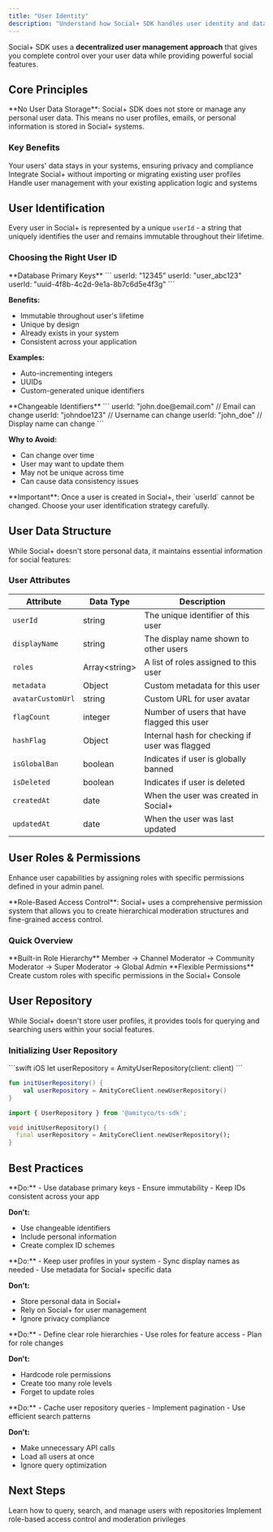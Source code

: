 ```yaml
---
title: "User Identity"
description: "Understand how Social+ SDK handles user identity and data management without storing personal information."
---
```


Social+ SDK uses a **decentralized user management approach** that gives you complete control over your user data while providing powerful social features.

## Core Principles

<Info>
**No User Data Storage**: Social+ SDK does not store or manage any personal user data. This means no user profiles, emails, or personal information is stored in Social+ systems.
</Info>

### Key Benefits

<CardGroup cols={3}>
<Card title="Privacy First" icon="shield-check">
Your users' data stays in your systems, ensuring privacy and compliance
</Card>

<Card title="No Migration" icon="database">
Integrate Social+ without importing or migrating existing user profiles
</Card>

<Card title="Full Control" icon="gear">
Handle user management with your existing application logic and systems
</Card>
</CardGroup>

## User Identification

Every user in Social+ is represented by a unique `userId` - a string that uniquely identifies the user and remains immutable throughout their lifetime.

### Choosing the Right User ID

<Tabs>
<Tab title="✅ Recommended">
**Database Primary Keys**
```
userId: "12345"
userId: "user_abc123"
userId: "uuid-4f8b-4c2d-9e1a-8b7c6d5e4f3g"
```

**Benefits:**
- Immutable throughout user's lifetime
- Unique by design
- Already exists in your system
- Consistent across your application

**Examples:**
- Auto-incrementing integers
- UUIDs
- Custom-generated unique identifiers
</Tab>

<Tab title="❌ Not Recommended">
**Changeable Identifiers**
```
userId: "john.doe@email.com"    // Email can change
userId: "johndoe123"            // Username can change
userId: "john_doe"              // Display name can change
```

**Why to Avoid:**
- Can change over time
- User may want to update them
- May not be unique across time
- Can cause data consistency issues
</Tab>
</Tabs>

<Warning>
**Important**: Once a user is created in Social+, their `userId` cannot be changed. Choose your user identification strategy carefully.
</Warning>

## User Data Structure

While Social+ doesn't store personal data, it maintains essential information for social features:

### User Attributes

<div className="overflow-x-auto">
<table>
<thead>
<tr>
<th>Attribute</th>
<th>Data Type</th>
<th>Description</th>
</tr>
</thead>
<tbody>
<tr>
<td><code>userId</code></td>
<td>string</td>
<td>The unique identifier of this user</td>
</tr>
<tr>
<td><code>displayName</code></td>
<td>string</td>
<td>The display name shown to other users</td>
</tr>
<tr>
<td><code>roles</code></td>
<td>Array&lt;string&gt;</td>
<td>A list of roles assigned to this user</td>
</tr>
<tr>
<td><code>metadata</code></td>
<td>Object</td>
<td>Custom metadata for this user</td>
</tr>
<tr>
<td><code>avatarCustomUrl</code></td>
<td>string</td>
<td>Custom URL for user avatar</td>
</tr>
<tr>
<td><code>flagCount</code></td>
<td>integer</td>
<td>Number of users that have flagged this user</td>
</tr>
<tr>
<td><code>hashFlag</code></td>
<td>Object</td>
<td>Internal hash for checking if user was flagged</td>
</tr>
<tr>
<td><code>isGlobalBan</code></td>
<td>boolean</td>
<td>Indicates if user is globally banned</td>
</tr>
<tr>
<td><code>isDeleted</code></td>
<td>boolean</td>
<td>Indicates if user is deleted</td>
</tr>
<tr>
<td><code>createdAt</code></td>
<td>date</td>
<td>When the user was created in Social+</td>
</tr>
<tr>
<td><code>updatedAt</code></td>
<td>date</td>
<td>When the user was last updated</td>
</tr>
</tbody>
</table>
</div>

## User Roles & Permissions

Enhance user capabilities by assigning roles with specific permissions defined in your admin panel.

<Info>
**Role-Based Access Control**: Social+ uses a comprehensive permission system that allows you to create hierarchical moderation structures and fine-grained access control.
</Info>

### Quick Overview

<CardGroup cols={2}>
<Card title="Default Roles" icon="users">
**Built-in Role Hierarchy**  
Member → Channel Moderator → Community Moderator → Super Moderator → Global Admin
</Card>

<Card title="Custom Roles" icon="settings">
**Flexible Permissions**  
Create custom roles with specific permissions in the Social+ Console
</Card>
</CardGroup>

## User Repository

While Social+ doesn't store user profiles, it provides tools for querying and searching users within your social features.

### Initializing User Repository

<CodeGroup>
```swift iOS
let userRepository = AmityUserRepository(client: client)
```

```kotlin Android
fun initUserRepository() {
    val userRepository = AmityCoreClient.newUserRepository()
}
```

```typescript TypeScript
import { UserRepository } from '@amityco/ts-sdk';
```

```dart Flutter
void initUserRepository() {
  final userRepository = AmityCoreClient.newUserRepository();
}
```
</CodeGroup>

## Best Practices

<CardGroup cols={2}>
<Card title="User ID Strategy" icon="key">
**Do:**
- Use database primary keys
- Ensure immutability
- Keep IDs consistent across your app

**Don't:**
- Use changeable identifiers
- Include personal information
- Create complex ID schemes
</Card>

<Card title="Data Management" icon="database">
**Do:**
- Keep user profiles in your system
- Sync display names as needed
- Use metadata for Social+ specific data

**Don't:**
- Store personal data in Social+
- Rely on Social+ for user management
- Ignore privacy compliance
</Card>

<Card title="Role Management" icon="user-shield">
**Do:**
- Define clear role hierarchies
- Use roles for feature access
- Plan for role changes

**Don't:**
- Hardcode role permissions
- Create too many role levels
- Forget to update roles
</Card>

<Card title="Performance" icon="zap">
**Do:**
- Cache user repository queries
- Implement pagination
- Use efficient search patterns

**Don't:**
- Make unnecessary API calls
- Load all users at once
- Ignore query optimization
</Card>
</CardGroup>

## Next Steps

<CardGroup cols={2}>
<Card title="User Operations" icon="user-gear" href="/social-plus-sdk/core-concepts/user-management/user-operations">
Learn how to query, search, and manage users with repositories
</Card>

<Card title="Roles & Permissions" icon="shield-check" href="/social-plus-sdk/core-concepts/user-management/roles-permissions">
Implement role-based access control and moderation privileges
</Card>
</CardGroup>
